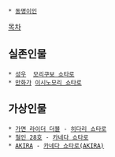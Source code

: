  * [[동명이인]]

[[목차]]

== 실존인물 ==
 * [[성우]]  [[모리쿠보 쇼타로]]
 * [[만화가]] [[이시노모리 쇼타로]]

== 가상인물 ==
 * [[가면 라이더 더블]] - [[히다리 쇼타로]]
 * [[철인 28호]] - [[카네다 쇼타로]]
 * [[AKIRA]] - [[카네다 쇼타로(AKIRA)]]
